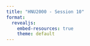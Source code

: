 ```yaml
---
title: "HNU2000 - Session 10"
format:
  revealjs:
    embed-resources: true
    theme: default
---
```


<!-- TimelineJS & StoryMap -->


<!-- note préparatoire:
- pourrait demander de venir avec une thématique et quelques données temporelles
- 1h30 de démo, 1h pour préparer timeline
- 20 minutes pour présenter le résultat

- utiliser cet exemple en cours : https://archief.ntr.nl/tuinderlusten/en.html# (prendre le temps de le regarder ensemble et d'en discuter)

-->
